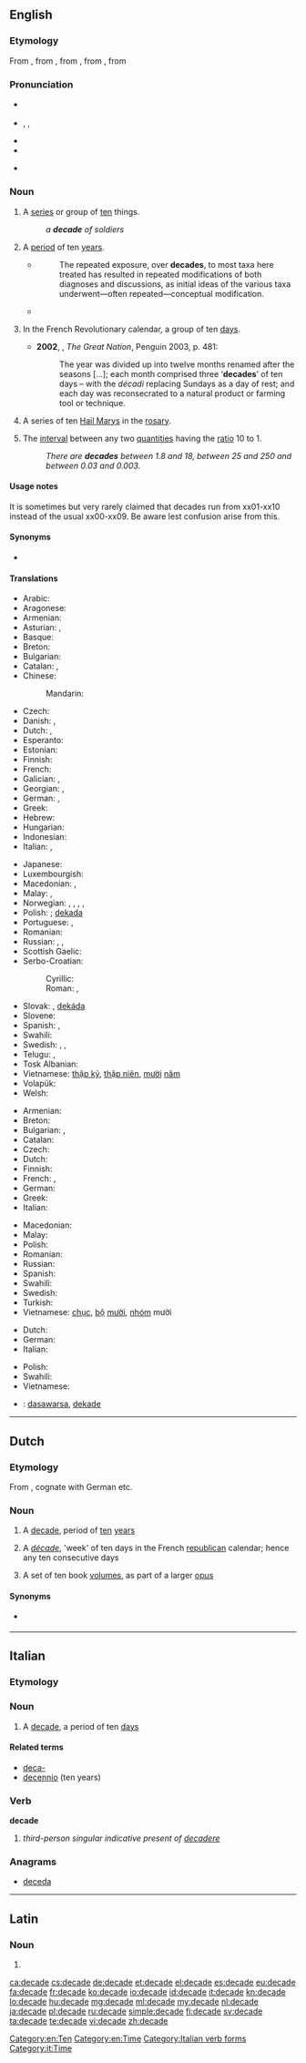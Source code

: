 {{also|décade}}
==English==
{{was wotd|2012|December|12}}

===Etymology===
From {{etyl|enm}}, from {{etyl|frm}} {{term|decade|lang=frm}}, from {{etyl|LL.}} {{term|decas||(set of) ten|lang=la}}, from {{etyl|grc}} {{term|δέκας|tr=dékas|lang=grc}}, from {{term|δέκα||ten|tr=déka|lang=grc}}

===Pronunciation===
* {{a|UK}} {{IPA|/ˈdɛkeɪd/}}
* {{a|US}} {{enPR|dĕk'ād|dəkād'}}, {{IPA|/ˈdɛkeɪd/|/dəˈkeɪd/}}, {{X-SAMPA|/"dEkeId/|/d@"keId/}}
* {{audio|en-us-decade.ogg|Audio (US)}}
* {{rhymes|eɪd}}
* {{homophones|decayed|lang=en}} {{qualifier|for one US pronunciation of ''decade''}}

===Noun===
{{en-noun}}

# A [[series]] or group of [[ten]] things. {{defdate|from 16th c.}}
#: ''a '''decade''' of soldiers''
# A [[period]] of ten [[year]]s. {{defdate|from 17th c.}}
#* {{RQ:Schuster Hepaticae V|viii}}
#*: The repeated exposure, over '''decades''', to most taxa here treated has resulted in repeated modifications of both diagnoses and discussions, as initial ideas of the various taxa underwent—often repeated—conceptual modification.
#* {{quote-magazine
|year=1979
|date=December
|title=Museums
|magazine=Texas Monthly
|volume=7
|issue=12
|page=22
|url=http://books.google.com/books?id=hywEAAAAMBAJ&pg=PA22&dq=%221920s%22+%2B%22roaring+twenties%22
|passage=Thru May: 1920s — The '''Decade''' That Roared. New exhibition portraying historical events and everyday life during the Roaring Twenties.}}
# {{context|French|_|history}} In the French Revolutionary calendar, a group of ten [[days]]. {{defdate|from 18th c.}}
#* '''2002''', {{w|Colin Jones (historian)|Colin Jones}}, ''The Great Nation'', Penguin 2003, p. 481:
#*: The year was divided up into twelve months renamed after the seasons [...]; each month comprised three ‘'''decades'''’ of ten days – with the ''décadi'' replacing Sundays as a day of rest; and each day was reconsecrated to a natural product or farming tool or technique.
# A series of ten [[Hail Mary]]s in the [[rosary]]. <!--''(Does a "decade" in this sense include just the 10 Hail Marys, or also the Our Father and Glory Be?)''-->
# {{rare}} The [[interval]] between any two [[quantities]] having the [[ratio]] 10 to 1.
#: ''There are '''decades''' between 1.8 and 18, between 25 and 250 and between 0.03 and 0.003.''

====Usage notes====
It is sometimes but very rarely claimed that decades run from xx01-xx10 instead of the usual xx00-xx09. Be aware lest confusion arise from this.{{attention|en|poor wording}}

====Synonyms====
* {{sense|ten years}} {{l|en|decennium}}

====Translations====
{{trans-top|a period of ten years}}
* Arabic: {{t-|ar|عشر سنوات|tr=3áshar sanawaat|sc=Arab}}
* Aragonese: {{t+|an|dezenio|m}}
* Armenian: {{t-|hy|տասնամյակ|tr=tasnamyak|sc=Armn}}
* Asturian: {{t-|ast|década|f}}, {{t-|ast|deceniu|m}}
* Basque: {{t-|eu|hamarkada}}
* Breton: {{t+|br|dekved|m}}
* Bulgarian: {{t-|bg|десетилетие|n}}
* Catalan: {{t-|ca|dècada|f}}, {{t-|ca|decenni|m}}
* Chinese:
*: Mandarin: {{t|cmn|十年|tr=shí nián|sc=Hani}}
* Czech: {{t+|cs|desetiletí}}
* Danish: {{t+|da|årti}}, {{t-|da|dekade}}
* Dutch: {{t+|nl|decade}}, {{t+|nl|decennium|n}}
* Esperanto: {{t-|eo|jardeko}}
* Estonian: {{t-|et|aastakümned}}
* Finnish: {{t+|fi|vuosikymmen}}
* French: {{t+|fr|décennie|f}}
* Galician: {{t-|gl|década|f}}, {{t-|gl|decenio|m}}
* Georgian: {{t-|ka|ათი წელი|tr=at'i celi|sc=Geor}}, {{t-|ka|ათწლეული|tr=at'cleuli|sc=Geor}}
* German: {{t+|de|Jahrzehnt|n}}, {{qualifier|archaic}} {{t+|de|Dekade|f}}
* Greek: {{t+|el|δεκαετία|f}}
* Hebrew: {{t-|he|עשור|m|tr=asór}}
* Hungarian: {{t+|hu|évtized}}
* Indonesian: {{t+|id|dasawarsa}}
* Italian: {{t+|it|decennio|m}}, {{t+|it|decade|f}}
{{trans-mid}}
* Japanese: {{t+|ja|十年|tr=じゅうねん, jūnen|sc=Jpan}}
* Luxembourgish: {{t-|lb|Joerzéngt|n}}
* Macedonian: {{t-|mk|деценија|f|tr=decénija}}, {{t-|mk|декада|f|tr=dekáda}}
* Malay: {{t+|ms|dekad}}, {{t-|ms|dasawarsa}}
* Norwegian: {{t+|no|tiår|n}}, {{t-|no|årti|n}}, {{t+|no|dekade|m}}, {{t+|no|decennium|n}}, {{t+|no|desennium|n}}
* Polish: {{t+|pl|dziesięciolecie|n}} {{qualifier|ten years}}; [[dekada]] {{f}} {{qualifier|also relating to a period of ten days, weeks, months}}
* Portuguese: {{t+|pt|década|f}}, {{t+|pt|decênio|m}}
* Romanian: {{t-|ro|deceniu|n}}
* Russian: {{t+|ru|десятилетие|n|tr=desjatilétije}}, {{t+|ru|десятилетка|f|tr=desjatilétka}}, {{t+|ru|декада|f|tr=dekáda|sc=Cyrl}}
* Scottish Gaelic: {{t-|gd|deichead|m}}
* Serbo-Croatian:
*: Cyrillic: {{t-|sh|десетлеће|n}}
*: Roman: {{t-|sh|desetleće|n}}, {{t-|sh|decenija}}
* Slovak: {{t-|sk|desaťročie|n}}, [[dekáda]] {{f}} {{qualifier|also relating to a period of ten days}}
* Slovene: {{t+|sl|desetletje|n}}
* Spanish: {{t+|es|década|f}}, {{t-|es|decenio|m}}
* Swahili: {{t+|sw|muungo}}
* Swedish: {{t-|sv|dekad|c}}, {{t+|sv|årtionde|n}}, {{t+|sv|decennium|n}}
* Telugu: {{t+|te|దశాబ్దము|tr=daSAbdamu}}, {{t-|te|దశాబ్ది|tr=daSAbdi}}
* Tosk Albanian: {{t-|als|Jahrzehnt}}
* Vietnamese: [[thập kỷ]], [[thập niên]], [[mười]] [[năm]]
* Volapük: {{t+|vo|degyel}}
* Welsh: {{t-|cy|degawd|m}}
{{trans-bottom}}

{{trans-top|a series of ten things}}
* Armenian: {{t-|hy|տասնյակ|tr=tasnyak|sc=Armn}}
* Breton: {{t-|br|degad|m}}
* Bulgarian: {{t+|bg|десятка|f}}, {{t-|bg|декада|f}}
* Catalan: {{t-|ca|dècada|f}}
* Czech: {{t+|cs|desítka}}
* Dutch: {{t-|nl|tiental|n}}
* Finnish: {{t+|fi|dekadi}}
* French: {{t+|fr|dizaine}}, {{t+|fr|décade}}
* German: {{t+|de|Dekade|f}}
* Greek: {{t+|el|δεκάδα|f}}
* Italian: {{t-|it|decina|f}}
{{trans-mid}}
* Macedonian: {{t-|mk|десетка|f|tr=désetka}}
* Malay: {{t-|ms|dasawarsa}}
* Polish: {{t+|pl|dziesiątka|f}}
* Romanian: {{t-|ro|decadă|f}}
* Russian: {{t+|ru|десяток|f|tr=desjátok|sc=Cyrl}}
* Spanish: {{t+|es|década|f}}
* Swahili: {{t+|sw|muungo}}
* Swedish: {{t-|sv|dekad|c}}
* Turkish: {{t+|tr|onlu}}
* Vietnamese: [[chục]], [[bộ]] [[mười]], [[nhóm]] mười
{{trans-bottom}}

{{trans-top|a series of ten Hail Marys in the rosary}}
* Dutch: {{t+|nl|tientje|n}}
* German: {{t+|de|Dekade|f}}
* Italian: {{t-|it|decina|f}}
{{trans-mid}}
* Polish: {{t+|pl|dziesiątka|f}}
* Swahili: {{t+|sw|muungo}}
* Vietnamese: {{t+|vi|chục}}
{{trans-bottom}}

{{checktrans-top}}
* {{ttbc|id}}: [[dasawarsa]], [[dekade]]
{{trans-mid}}
{{trans-bottom}}

[[Category:en:Ten]]
[[Category:en:Time]]

----

==Dutch==

===Etymology===
From {{etyl|fr|nl}} {{term|décade|lang=fr}}, cognate with German {{term|Dekade|lang=de}} etc.

===Noun===
{{nl-noun|f|decades|pl2=decaden|decadetje}}

# A [[#English|decade]], period of [[ten]] [[year]]s
# {{history|lang=nl}} A ''[[décade]]'', 'week' of ten days in the French [[republican]] calendar; hence any ten consecutive days
# A set of ten book [[volume]]s, as part of a larger [[opus]]

====Synonyms====
* {{sense|ten years}} {{l|nl|decennium}}

----

==Italian==

===Etymology===
{{confix|deca|ade|lang=it}}

===Noun===
{{it-noun|decad|f|e|i}}

# A [[#English|decade]], a period of ten [[day]]s

====Related terms====
* [[deca-]]
* [[decennio]] (ten years)

===Verb===
'''decade'''

# ''third-person singular indicative present of [[decadere]]''

===Anagrams===
* [[deceda#Italian|deceda]]

[[Category:Italian verb forms]]
[[Category:it:Time]]

----

==Latin==

===Noun===
{{la-noun-form|decāde}}

# {{inflection of|decas|decās|abl|s|lang=la}}

[[ca:decade]]
[[cs:decade]]
[[de:decade]]
[[et:decade]]
[[el:decade]]
[[es:decade]]
[[eu:decade]]
[[fa:decade]]
[[fr:decade]]
[[ko:decade]]
[[io:decade]]
[[id:decade]]
[[it:decade]]
[[kn:decade]]
[[lo:decade]]
[[hu:decade]]
[[mg:decade]]
[[ml:decade]]
[[my:decade]]
[[nl:decade]]
[[ja:decade]]
[[pl:decade]]
[[ru:decade]]
[[simple:decade]]
[[fi:decade]]
[[sv:decade]]
[[ta:decade]]
[[te:decade]]
[[vi:decade]]
[[zh:decade]]